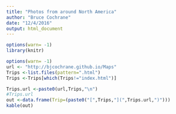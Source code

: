 ```yaml
---
title: "Photos from around North America"
author: "Bruce Cochrane"
date: "12/4/2016"
output: html_document
---
```

```r
options(warn= -1)
library(knitr) 
```


```r
options(warn= -1)
url <- "http://bjcochrane.github.io/Maps"
Trips <-list.files(pattern=".html")
Trips <-Trips[which(Trips!="index.html")]
```

```r
Trips.url <-paste0(url,Trips,"\n")
#Trips.url
out <-data.frame(Trip=(paste0("[",Trips,"](",Trips.url,")")))
kable(out)
```

